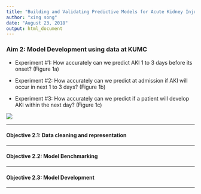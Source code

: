 ```yaml
---
title: "Building and Validating Predictive Models for Acute Kidney Injury (AKI) using PCORnet CDM (Part II)"
author: "xing song"
date: "August 23, 2018"
output: html_document
---
```

### Aim 2: Model Development using data at KUMC

* Experiment #1: How accurately can we predict AKI 1 to 3 days before its onset? (Figure 1a)

* Experiment #2: How accurately can we predict at admission if AKI will occur in next 1 to 3 days? (Figure 1b)

* Experiment #3: How accurately can we predict if a patient will develop AKI within the next day? (Figure 1c)

![](./figures/Fig1_Modeling_Plan.png)

***

#### Objective 2.1: Data cleaning and representation

***

#### Objective 2.2: Model Benchmarking

***

#### Objective 2.3: Model Development

***





